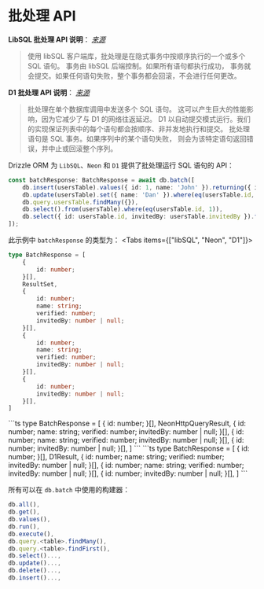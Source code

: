 
# 批处理 API

**LibSQL 批处理 API 说明**：
_[来源](https://docs.turso.tech/sdk/ts/reference#batch-transactions)_

> 使用 libSQL 客户端库，批处理是在隐式事务中按顺序执行的一个或多个 SQL 语句。
事务由 libSQL 后端控制。如果所有语句都执行成功，
事务就会提交。如果任何语句失败，整个事务都会回滚，不会进行任何更改。

**D1 批处理 API 说明**：
_[来源](https://developers.cloudflare.com/d1/worker-api/d1-database/#batch)_

> 批处理在单个数据库调用中发送多个 SQL 语句。
这可以产生巨大的性能影响，因为它减少了与 D1 的网络往返延迟。
D1 以自动提交模式运行。我们的实现保证列表中的每个语句都会按顺序、非并发地执行和提交。
批处理语句是 SQL 事务。如果序列中的某个语句失败，
则会为该特定语句返回错误，并中止或回滚整个序列。

Drizzle ORM 为 `LibSQL`、`Neon` 和 `D1` 提供了批处理运行 SQL 语句的 API：
```ts
const batchResponse: BatchResponse = await db.batch([
	db.insert(usersTable).values({ id: 1, name: 'John' }).returning({ id: usersTable.id }),
	db.update(usersTable).set({ name: 'Dan' }).where(eq(usersTable.id, 1)),
	db.query.usersTable.findMany({}),
	db.select().from(usersTable).where(eq(usersTable.id, 1)),
	db.select({ id: usersTable.id, invitedBy: usersTable.invitedBy }).from(usersTable),
]);
```
此示例中 `batchResponse` 的类型为：
<Tabs items={["libSQL", "Neon", "D1"]}>
<Tab>
```ts
type BatchResponse = [
	{
		id: number;
	}[],
	ResultSet,
	{
		id: number;
		name: string;
		verified: number;
		invitedBy: number | null;
	}[],
	{
		id: number;
		name: string;
		verified: number;
		invitedBy: number | null;
	}[],
	{
		id: number;
		invitedBy: number | null;
	}[],
]
```
</Tab>
<Tab>
```ts
type BatchResponse = [
	{
		id: number;
	}[],
	NeonHttpQueryResult,
	{
		id: number;
		name: string;
		verified: number;
		invitedBy: number | null;
	}[],
	{
		id: number;
		name: string;
		verified: number;
		invitedBy: number | null;
	}[],
	{
		id: number;
		invitedBy: number | null;
	}[],
]
```
</Tab>
<Tab>
```ts
type BatchResponse = [
  {
    id: number;
  }[],
  D1Result,
  {
    id: number;
    name: string;
    verified: number;
    invitedBy: number | null;
  }[],
  {
    id: number;
    name: string;
    verified: number;
    invitedBy: number | null;
  }[],
  {
    id: number;
    invitedBy: number | null;
  }[],
]
```
</Tab>
</Tabs>

所有可以在 `db.batch` 中使用的构建器：
```ts
db.all(),
db.get(),
db.values(),
db.run(),
db.execute(),
db.query.<table>.findMany(),
db.query.<table>.findFirst(),
db.select()...,
db.update()...,
db.delete()...,
db.insert()...,
```
